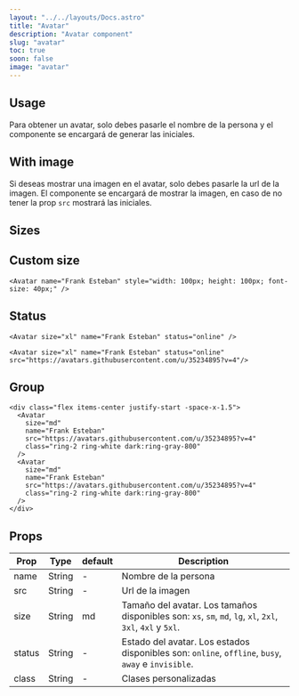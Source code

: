```yaml
---
layout: "../../layouts/Docs.astro"
title: "Avatar"
description: "Avatar component"
slug: "avatar"
toc: true
soon: false
image: "avatar"
---
```


## Usage

Para obtener un avatar, solo debes pasarle el nombre de la persona y el componente se encargará de generar las iniciales.

<Example>
  <Avatar name="Frank"/>
</Example>

## With image

Si deseas mostrar una imagen en el avatar, solo debes pasarle la url de la imagen. El componente se encargará de mostrar la imagen, en caso de no tener la prop `src` mostrará las iniciales.

<Example>
  <Avatar name="Frank" src="https://avatars.githubusercontent.com/u/35234895?v=4"/>
</Example>


## Sizes

<Example>
  <div class="flex items-center flex-wrap gap-4">
    <Avatar name="Frank Esteban" size="xs" />
    <Avatar name="Frank Esteban" size="sm" />
    <Avatar name="Frank Esteban" size="md" />
    <Avatar name="Frank Esteban" size="lg" />
    <Avatar name="Frank Esteban" size="xl" />
    <Avatar name="Frank Esteban" size="2xl" />
    <Avatar name="Frank Esteban" size="3xl" />
    <Avatar name="Frank Esteban" size="4xl" />
    <Avatar name="Frank Esteban" size="5xl" />
  </div>
</Example>

<Example>
  <div class="flex items-center flex-wrap gap-4">
    <Avatar name="Frank Esteban" size="xs" src="https://avatars.githubusercontent.com/u/35234895?v=4"/>
    <Avatar name="Frank Esteban" size="sm" src="https://avatars.githubusercontent.com/u/35234895?v=4"/>
    <Avatar name="Frank Esteban" size="md" src="https://avatars.githubusercontent.com/u/35234895?v=4"/>
    <Avatar name="Frank Esteban" size="lg" src="https://avatars.githubusercontent.com/u/35234895?v=4"/>
    <Avatar name="Frank Esteban" size="xl" src="https://avatars.githubusercontent.com/u/35234895?v=4"/>
    <Avatar name="Frank Esteban" size="2xl" src="https://avatars.githubusercontent.com/u/35234895?v=4"/>
    <Avatar name="Frank Esteban" size="3xl" src="https://avatars.githubusercontent.com/u/35234895?v=4"/>
    <Avatar name="Frank Esteban" size="4xl" src="https://avatars.githubusercontent.com/u/35234895?v=4"/>
    <Avatar name="Frank Esteban" size="5xl" src="https://avatars.githubusercontent.com/u/35234895?v=4"/>
  </div>
</Example>

## Custom size

<Example>
  <div class="flex items-center flex-wrap gap-4">
    <Avatar name="Frank Esteban" style="width: 100px; height: 100px; font-size: 40px;" />
  </div>
</Example>

```astro
<Avatar name="Frank Esteban" style="width: 100px; height: 100px; font-size: 40px;" />
```

## Status

<Example>
  <div class="flex items-center flex-wrap gap-4">
    <Avatar size="xl" name="Frank Esteban" status="online" />
    <Avatar size="xl" name="Frank Esteban" status="offline" />
    <Avatar size="xl" name="Frank Esteban" status="busy" />
    <Avatar size="xl" name="Frank Esteban" status="away" />
    <Avatar size="xl" name="Frank Esteban" status="invisible" />
  </div>
</Example>

```astro
<Avatar size="xl" name="Frank Esteban" status="online" />
```

<Example>
  <div class="flex items-center flex-wrap gap-4">
    <Avatar size="xl" name="Frank Esteban" status="online" src="https://avatars.githubusercontent.com/u/35234895?v=4"/>
    <Avatar size="xl" name="Frank Esteban" status="offline" src="https://avatars.githubusercontent.com/u/35234895?v=4"/>
    <Avatar size="xl" name="Frank Esteban" status="busy" src="https://avatars.githubusercontent.com/u/35234895?v=4"/>
    <Avatar size="xl" name="Frank Esteban" status="away" src="https://avatars.githubusercontent.com/u/35234895?v=4"/>
    <Avatar size="xl" name="Frank Esteban" status="invisible" src="https://avatars.githubusercontent.com/u/35234895?v=4"/>
  </div>
</Example>

```astro
<Avatar size="xl" name="Frank Esteban" status="online" src="https://avatars.githubusercontent.com/u/35234895?v=4"/>
```

## Group

<Example>
  <div class="flex items-center justify-start -space-x-1.5">
    <Avatar 
      size="md" 
      name="Frank Esteban" 
      src="https://avatars.githubusercontent.com/u/35234895?v=4"
      class="ring-2 ring-white dark:ring-gray-800"
    />
    <Avatar 
      size="md" 
      name="Frank Esteban" 
      src="https://avatars.githubusercontent.com/u/35234895?v=4"
      class="ring-2 ring-white dark:ring-gray-800"
    />
    <Avatar 
      size="md" 
      name="Frank Esteban" 
      src="https://avatars.githubusercontent.com/u/35234895?v=4"
      class="ring-2 ring-white dark:ring-gray-800"
    />
    <Avatar 
      size="md" 
      name="Frank Esteban" 
      src="https://avatars.githubusercontent.com/u/35234895?v=4"
      class="ring-2 ring-white dark:ring-gray-800"
    />
  </div>
</Example>

<Example>
  <div class="flex items-center justify-start -space-x-1.5">
    <Avatar 
      size="xl" 
      name="Frank Esteban" 
      src="https://avatars.githubusercontent.com/u/35234895?v=4"
      class="ring-2 ring-white dark:ring-gray-800"
    />
    <Avatar 
      size="xl" 
      name="Frank Esteban" 
      src="https://avatars.githubusercontent.com/u/35234895?v=4"
      class="ring-2 ring-white dark:ring-gray-800"
    />
    <Avatar 
      size="xl" 
      name="Frank Esteban" 
      src="https://avatars.githubusercontent.com/u/35234895?v=4"
      class="ring-2 ring-white dark:ring-gray-800"
    />
    <Avatar 
      size="xl" 
      name="Frank Esteban" 
      src="https://avatars.githubusercontent.com/u/35234895?v=4"
      class="ring-2 ring-white dark:ring-gray-800"
    />
  </div>
</Example>

```astro
<div class="flex items-center justify-start -space-x-1.5">
  <Avatar 
    size="md" 
    name="Frank Esteban" 
    src="https://avatars.githubusercontent.com/u/35234895?v=4"
    class="ring-2 ring-white dark:ring-gray-800"
  />
  <Avatar 
    size="md" 
    name="Frank Esteban" 
    src="https://avatars.githubusercontent.com/u/35234895?v=4"
    class="ring-2 ring-white dark:ring-gray-800"
  />
</div>
```

## Props

| Prop    | Type      | default  | Description           |
| ------- | --------- |--------- |---------------------- |
| name    | String    | -        | Nombre de la persona  |
| src     | String    | -        | Url de la imagen      |
| size    | String    | md       | Tamaño del avatar. Los tamaños disponibles son: `xs`, `sm`, `md`, `lg`, `xl`, `2xl`, `3xl`, `4xl` y `5xl`. |
| status  | String    | -        | Estado del avatar. Los estados disponibles son: `online`, `offline`, `busy`, `away` e `invisible`. |
| class   | String    | -        | Clases personalizadas |
